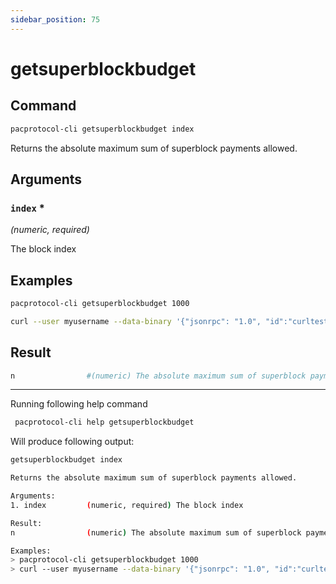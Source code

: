 ```yaml
---
sidebar_position: 75
---
```


# getsuperblockbudget
## Command

```bash
pacprotocol-cli getsuperblockbudget index
```

Returns the absolute maximum sum of superblock payments allowed.



## Arguments

### `index` <span class='asterisk'>*</span>
*(numeric, required)*

The block index


## Examples
```bash
pacprotocol-cli getsuperblockbudget 1000
```

```bash
curl --user myusername --data-binary '{"jsonrpc": "1.0", "id":"curltest", "method": "getsuperblockbudget", "params": [1000] }' -H 'content-type: text/plain;' http://127.0.0.1:1111/
```
## Result
```bash
n                #(numeric) The absolute maximum sum of superblock payments allowed, in PAC
```


___

Running following help command
```bash
 pacprotocol-cli help getsuperblockbudget
```
Will produce following output:


```bash
getsuperblockbudget index

Returns the absolute maximum sum of superblock payments allowed.

Arguments:
1. index         (numeric, required) The block index

Result:
n                (numeric) The absolute maximum sum of superblock payments allowed, in PAC

Examples:
> pacprotocol-cli getsuperblockbudget 1000
> curl --user myusername --data-binary '{"jsonrpc": "1.0", "id":"curltest", "method": "getsuperblockbudget", "params": [1000] }' -H 'content-type: text/plain;' http://127.0.0.1:1111/

```

